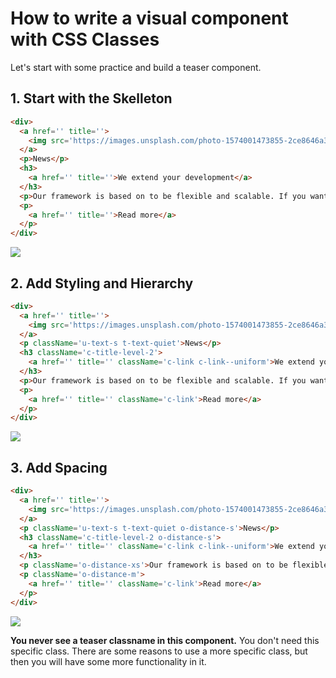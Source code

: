
<Meta title='1.Docs|15-How to write a component'/>

# How to write a visual component with CSS Classes
Let's start with some practice and build a teaser component.

## 1. Start with the Skelleton
```html
<div>
  <a href='' title=''>
    <img src='https://images.unsplash.com/photo-1574001473855-2ce8646a3c94?ixlib=rb-1.2.1&ixid=eyJhcHBfaWQiOjEyMDd9&auto=format&fit=crop&w=2100&q=80' alt='' />
  </a>
  <p>News</p>
  <h3>
    <a href='' title=''>We extend your development</a>
  </h3>
  <p>Our framework is based on to be flexible and scalable. If you want to extend it, you can do it. Feel free to contact us...</p>
  <p>
    <a href='' title=''>Read more</a>
  </p>
</div>
```
<div style={{maxWidth: "300px"}}>
<img src={howtoMarkup} />
</div>

## 2. Add Styling and Hierarchy
```html
<div>
  <a href='' title=''>
    <img src='https://images.unsplash.com/photo-1574001473855-2ce8646a3c94?ixlib=rb-1.2.1&ixid=eyJhcHBfaWQiOjEyMDd9&auto=format&fit=crop&w=2100&q=80' alt='' />
  </a>
  <p className='u-text-s t-text-quiet'>News</p>
  <h3 className='c-title-level-2'>
    <a href='' title='' className='c-link c-link--uniform'>We extend your development</a>
  </h3>
  <p>Our framework is based on to be flexible and scalable. If you want to extend it, you can do it. Feel free to contact us...</p>
  <p>
    <a href='' title='' className='c-link'>Read more</a>
  </p>
</div>
```
<div style={{maxWidth: "300px"}}>
  <img src={howtoStyle} />
</div>

## 3. Add Spacing
```html
<div>
  <a href='' title=''>
    <img src='https://images.unsplash.com/photo-1574001473855-2ce8646a3c94?ixlib=rb-1.2.1&ixid=eyJhcHBfaWQiOjEyMDd9&auto=format&fit=crop&w=2100&q=80' alt='' />
  </a>
  <p className='u-text-s t-text-quiet o-distance-s'>News</p>
  <h3 className='c-title-level-2 o-distance-s'>
    <a href='' title='' className='c-link c-link--uniform'>We extend your development</a>
  </h3>
  <p className='o-distance-xs'>Our framework is based on to be flexible and scalable. If you want to extend it, you can do it. Feel free to contact us...</p>
  <p className='o-distance-m'>
    <a href='' title='' className='c-link'>Read more</a>
  </p>
</div>
```

<div style={{maxWidth: "300px"}}>
  <img src={howtoDistances} />
</div>



**You never see a teaser classname in this component.** You don't need this specific class. There are some reasons to use a more specific class, but then you will have some more functionality in it.